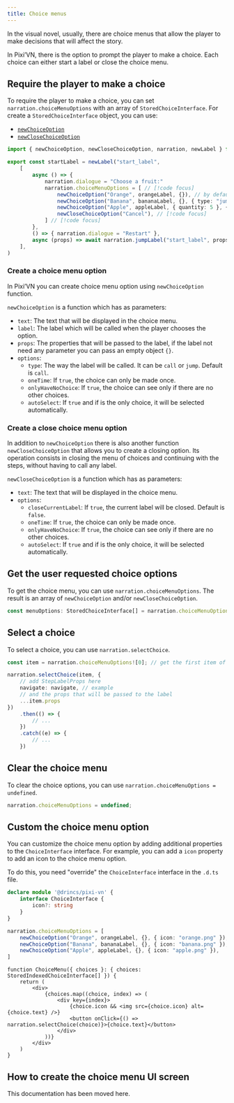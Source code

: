 ```yaml
---
title: Choice menus
---
```


In the visual novel, usually, there are choice menus that allow the player to make decisions that will affect the story.

In Pixi’VN, there is the option to prompt the player to make a choice. Each choice can either start a label or close the choice menu.

## Require the player to make a choice

To require the player to make a choice, you can set `narration.choiceMenuOptions` with an array of `StoredChoiceInterface`. For create a `StoredChoiceInterface` object, you can use:

- [`newChoiceOption`](#create-a-choice-menu-option)
- [`newCloseChoiceOption`](#create-a-close-choice-menu-option)

```ts title="labels/startLabel.ts"
import { newChoiceOption, newCloseChoiceOption, narration, newLabel } from "@drincs/pixi-vn"

export const startLabel = newLabel("start_label",
    [
        async () => {
            narration.dialogue = "Choose a fruit:"
            narration.choiceMenuOptions = [ // [!code focus]
                newChoiceOption("Orange", orangeLabel, {}), // by default, the label will be called by call // [!code focus]
                newChoiceOption("Banana", bananaLabel, {}, { type: "jump" }), // [!code focus]
                newChoiceOption("Apple", appleLabel, { quantity: 5 }, { type: "call" }), // [!code focus]
                newCloseChoiceOption("Cancel"), // [!code focus]
            ] // [!code focus]
        },
        () => { narration.dialogue = "Restart" },
        async (props) => await narration.jumpLabel("start_label", props)
    ],
)
```

<Sandbox
  template="wv63yr"
  entry="/src/labels/startLabel.ts"
/>

### Create a choice menu option

In Pixi’VN you can create choice menu option using `newChoiceOption` function.

`newChoiceOption` is a function which has as parameters:

- `text`: The text that will be displayed in the choice menu.
- `label`: The <DynamicLink href="/start/labels#label">label</DynamicLink> which will be called when the player chooses the option.
- `props`: The properties that will be passed to the label, if the label not need any parameter you can pass an empty object `{}`.
- `options`:
  - `type`: The way the <DynamicLink href="/start/labels-flow#run-a-label">label will be called</DynamicLink>. It can be `call` or `jump`. Default is `call`.
  - `oneTime`: If `true`, the choice can only be made once.
  - `onlyHaveNoChoice`: If `true`, the choice can see only if there are no other choices.
  - `autoSelect`: If `true` and if is the only choice, it will be selected automatically.

### Create a close choice menu option

In addition to `newChoiceOption` there is also another function `newCloseChoiceOption` that allows you to create a closing option. Its operation consists in closing the menu of choices and continuing with the <DynamicLink href="/start/labels">steps</DynamicLink>, without having to call any <DynamicLink href="/start/labels#label">label</DynamicLink>.

`newCloseChoiceOption` is a function which has as parameters:

- `text`: The text that will be displayed in the choice menu.
- `options`:
  - `closeCurrentLabel`: If `true`, the current label will be closed. Default is `false`.
  - `oneTime`: If `true`, the choice can only be made once.
  - `onlyHaveNoChoice`: If `true`, the choice can see only if there are no other choices.
  - `autoSelect`: If `true` and if is the only choice, it will be selected automatically.

## Get the user requested choice options

To get the choice menu, you can use `narration.choiceMenuOptions`. The result is an array of `newChoiceOption` and/or `newCloseChoiceOption`.

```typescript
const menuOptions: StoredChoiceInterface[] = narration.choiceMenuOptions;
```

## Select a choice

To select a choice, you can use `narration.selectChoice`.

```typescript
const item = narration.choiceMenuOptions![0]; // get the first item of the menu

narration.selectChoice(item, {
    // add StepLabelProps here
    navigate: navigate, // example
    // and the props that will be passed to the label
    ...item.props
})
    .then(() => {
        // ...
    })
    .catch((e) => {
        // ...
    })
```

## Clear the choice menu

To clear the choice options, you can use `narration.choiceMenuOptions = undefined`.

```typescript
narration.choiceMenuOptions = undefined;
```

## Custom the choice menu option

You can customize the choice menu option by adding additional properties to the `ChoiceInterface` interface. For example, you can add a `icon` property to add an icon to the choice menu option.

To do this, you need "override" the `ChoiceInterface` interface in the `.d.ts` file.

```ts tab="pixi-vn.d.ts"
declare module '@drincs/pixi-vn' {
    interface ChoiceInterface {
        icon?: string
    }
}
```

```ts tab="labels/startLabel.ts"
narration.choiceMenuOptions = [
    newChoiceOption("Orange", orangeLabel, {}, { icon: "orange.png" }),
    newChoiceOption("Banana", bananaLabel, {}, { icon: "banana.png" }),
    newChoiceOption("Apple", appleLabel, {}, { icon: "apple.png" }),
]
```

```tsx tab="screens/ChoiceMenu.tsx"
function ChoiceMenu({ choices }: { choices: StoredIndexedChoiceInterface[] }) {
    return (
        <div>
            {choices.map((choice, index) => (
                <div key={index}>
                    {choice.icon && <img src={choice.icon} alt={choice.text} />}
                    <button onClick={() => narration.selectChoice(choice)}>{choice.text}</button>
                </div>
            ))}
        </div>
    )
}
```

## How to create the choice menu UI screen

This documentation has been moved <DynamicLink href="/start/interface-examples">here</DynamicLink>.
